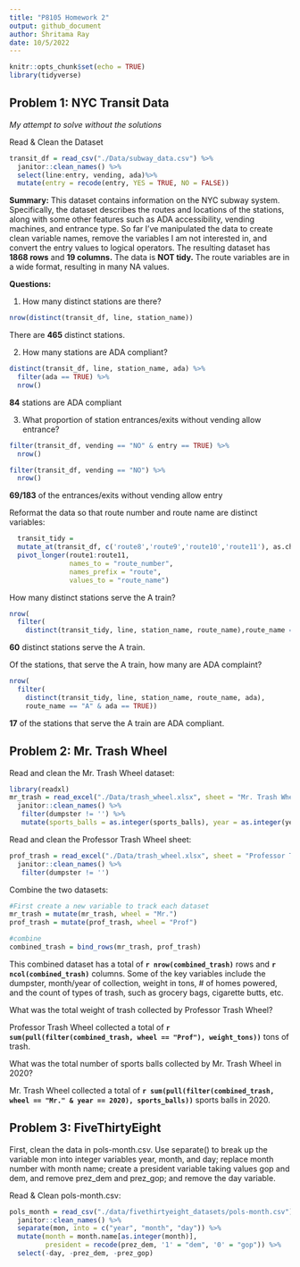 ```yaml
---
title: "P8105 Homework 2"
output: github_document
author: Shritama Ray
date: 10/5/2022
---
```


```r
knitr::opts_chunk$set(echo = TRUE)
library(tidyverse)
```
## Problem 1: NYC Transit Data
*My attempt to solve without the solutions*

Read & Clean the Dataset
```r
transit_df = read_csv("./Data/subway_data.csv") %>%
  janitor::clean_names() %>%
  select(line:entry, vending, ada)%>%
  mutate(entry = recode(entry, YES = TRUE, NO = FALSE)) 
```

**Summary:**
This dataset contains information on the NYC subway system. Specifically, the dataset describes the routes and locations of the stations, along with some other features such as ADA accessibility, vending machines, and entrance type. So far I've manipulated the data to create clean variable names, remove the variables I am not interested in, and convert the entry values to logical operators. The resulting dataset has **1868 rows** and **19 columns.** The data is **NOT tidy.** The route variables are in a wide format, resulting in many NA values. 

**Questions:**

1. How many distinct stations are there?
```r
nrow(distinct(transit_df, line, station_name))
```
There are **465** distinct stations.

2. How many stations are ADA compliant?
```r
distinct(transit_df, line, station_name, ada) %>%
  filter(ada == TRUE) %>%
  nrow()
```
**84** stations are ADA compliant

3. What proportion of station entrances/exits without vending allow entrance?
```r
filter(transit_df, vending == "NO" & entry == TRUE) %>%
  nrow()

filter(transit_df, vending == "NO") %>%
  nrow()
```
**69/183** of the entrances/exits without vending allow entry

Reformat the data so that route number and route name are distinct variables:
```r
  transit_tidy = 
  mutate_at(transit_df, c('route8','route9','route10','route11'), as.character) %>%
  pivot_longer(route1:route11, 
               names_to = "route_number", 
               names_prefix = "route", 
               values_to = "route_name")
```

How many distinct stations serve the A train?
```r
nrow(
  filter(
    distinct(transit_tidy, line, station_name, route_name),route_name == "A"))
```
**60** distinct stations serve the A train.

Of the stations, that serve the A train, how many are ADA complaint?
```r
nrow(
  filter(
    distinct(transit_tidy, line, station_name, route_name, ada),
    route_name == "A" & ada == TRUE))
```
**17** of the stations that serve the A train are ADA compliant. 

## Problem 2: Mr. Trash Wheel 

Read and clean the Mr. Trash Wheel dataset:
```r
library(readxl)
mr_trash = read_excel("./Data/trash_wheel.xlsx", sheet = "Mr. Trash Wheel", range = "A2:N549") %>%
  janitor::clean_names() %>%
   filter(dumpster != '') %>%
   mutate(sports_balls = as.integer(sports_balls), year = as.integer(year))
```

Read and clean the Professor Trash Wheel sheet:
```r
prof_trash = read_excel("./Data/trash_wheel.xlsx", sheet = "Professor Trash Wheel", range = "A2:M96") %>%
  janitor::clean_names() %>%
   filter(dumpster != '')
```

Combine the two datasets:
```r
#First create a new variable to track each dataset
mr_trash = mutate(mr_trash, wheel = "Mr.")
prof_trash = mutate(prof_trash, wheel = "Prof")

#combine
combined_trash = bind_rows(mr_trash, prof_trash)
```

This combined dataset has a total of **`r nrow(combined_trash)`** rows and **`r ncol(combined_trash)`** columns. Some of the key variables include the dumpster, month/year of collection, weight in tons, # of homes powered, and the count of types of trash, such as grocery bags, cigarette butts, etc. 

What was the total weight of trash collected by Professor Trash Wheel?

Professor Trash Wheel collected a total of **`r sum(pull(filter(combined_trash, wheel == "Prof"), weight_tons))`** tons of trash. 

What was the total number of sports balls collected by Mr. Trash Wheel in 2020?

Mr. Trash Wheel collected a total of **`r sum(pull(filter(combined_trash, wheel == "Mr." & year == 2020), sports_balls))`** sports balls in 2020. 

## Problem 3: FiveThirtyEight

First, clean the data in pols-month.csv. Use separate() to break up the variable mon into integer variables year, month, and day; replace month number with month name; create a president variable taking values gop and dem, and remove prez_dem and prez_gop; and remove the day variable.

Read & Clean pols-month.csv:
```r
pols_month = read_csv("./data/fivethirtyeight_datasets/pols-month.csv") %>%
  janitor::clean_names() %>%
  separate(mon, into = c("year", "month", "day")) %>%
  mutate(month = month.name[as.integer(month)],
         president = recode(prez_dem, '1' = "dem", '0' = "gop")) %>%
  select(-day, -prez_dem, -prez_gop)
```
